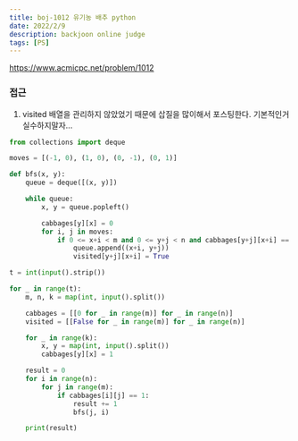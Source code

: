 ```yaml
---
title: boj-1012 유기농 배추 python
date: 2022/2/9
description: backjoon online judge
tags: [PS]
---
```


https://www.acmicpc.net/problem/1012

### 접근
1. visited 배열을 관리하지 않았었기 때문에 삽질을 많이해서 포스팅한다. 기본적인거 실수하지말자...
```python
from collections import deque

moves = [(-1, 0), (1, 0), (0, -1), (0, 1)]

def bfs(x, y):
    queue = deque([(x, y)])

    while queue:
        x, y = queue.popleft()

        cabbages[y][x] = 0
        for i, j in moves:
            if 0 <= x+i < m and 0 <= y+j < n and cabbages[y+j][x+i] == 1 and not visited[y+j][x+i]:
                queue.append((x+i, y+j))
                visited[y+j][x+i] = True

t = int(input().strip())

for _ in range(t):
    m, n, k = map(int, input().split())

    cabbages = [[0 for _ in range(m)] for _ in range(n)]
    visited = [[False for _ in range(m)] for _ in range(n)]

    for _ in range(k):
        x, y = map(int, input().split())
        cabbages[y][x] = 1

    result = 0
    for i in range(n):
        for j in range(m):
            if cabbages[i][j] == 1:
                result += 1
                bfs(j, i)

    print(result)
```
